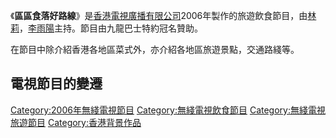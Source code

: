 {{unreferenced|time=2016-08-29T02:07:10+00:00}}
{{無綫節目
| 中文節目名=區區食落好路線
| 製作公司=[[香港|香港]][[電視廣播有限公司|電視廣播有限公司]]
| 主持=[[林莉_(香港藝人)|林莉]]、[[李雨陽|李雨陽]]
| 年份 = 2006年
| 類型=旅遊、飲食
| 地區 = {{HKG}}
| 語言 = [[粵語|粵語]]
| 製片人 = [[電視廣播有限公司|電視廣播有限公司]]
| 每集長 = 30分鐘(含廣告)
| 頻道 = {{TVB-Jade}}
}}
《'''區區食落好路線'''》是[[香港|香港]][[電視廣播有限公司|電視廣播有限公司]]2006年製作的旅遊飲食節目，由[[林莉_(香港藝人)|林莉]]，[[李雨陽|李雨陽]]主持。節目由九龍巴士特約冠名贊助。

在節目中除介紹香港各地區菜式外，亦介紹各地區旅遊景點，交通路綫等。

==電視節目的變遷==

[[Category:2006年無綫電視節目|Category:2006年無綫電視節目]]
[[Category:無綫電視飲食節目|Category:無綫電視飲食節目]]
[[Category:無綫電視旅遊節目|Category:無綫電視旅遊節目]]
[[Category:香港背景作品|Category:香港背景作品]]